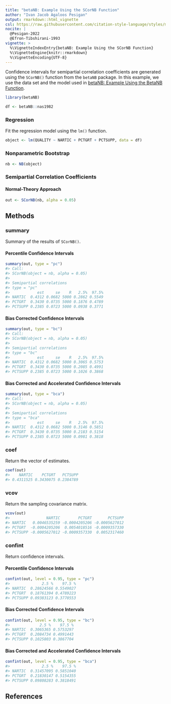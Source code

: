 ```yaml
---
title: "betaNB: Example Using the SCorNB Function"
author: "Ivan Jacob Agaloos Pesigan"
output: rmarkdown::html_vignette
csl: https://raw.githubusercontent.com/citation-style-language/styles/master/apa.csl
nocite: |
  @Pesigan-2022
  @Efron-Tibshirani-1993
vignette: >
  %\VignetteIndexEntry{betaNB: Example Using the SCorNB Function}
  %\VignetteEngine{knitr::rmarkdown}
  %\VignetteEncoding{UTF-8}
---
```




Confidence intervals for
semipartial correlation coefficients
are generated using
the `SCorNB()` function from the `betaNB` package.
In this example,
we use the data set and the model used in
[betaNB: Example Using the BetaNB Function](example-beta-nb.html).


``` r
library(betaNB)
```




``` r
df <- betaNB::nas1982
```

### Regression

Fit the regression model using the `lm()` function.


``` r
object <- lm(QUALITY ~ NARTIC + PCTGRT + PCTSUPP, data = df)
```

### Nonparametric Bootstrap


``` r
nb <- NB(object)
```

### Semipartial Correlation Coefficients

#### Normal-Theory Approach


``` r
out <- SCorNB(nb, alpha = 0.05)
```

## Methods

### summary

Summary of the results of `SCorNB()`.

#### Percentile Confidence Intervals


``` r
summary(out, type = "pc")
#> Call:
#> SCorNB(object = nb, alpha = 0.05)
#> 
#> Semipartial correlations
#> type = "pc"
#>            est     se    R   2.5%  97.5%
#> NARTIC  0.4312 0.0682 5000 0.2862 0.5549
#> PCTGRT  0.3430 0.0735 5000 0.1876 0.4789
#> PCTSUPP 0.2385 0.0723 5000 0.0938 0.3771
```

#### Bias Corrected Confidence Intervals


``` r
summary(out, type = "bc")
#> Call:
#> SCorNB(object = nb, alpha = 0.05)
#> 
#> Semipartial correlations
#> type = "bc"
#>            est     se    R   2.5%  97.5%
#> NARTIC  0.4312 0.0682 5000 0.3065 0.5753
#> PCTGRT  0.3430 0.0735 5000 0.2085 0.4991
#> PCTSUPP 0.2385 0.0723 5000 0.1026 0.3868
```

#### Bias Corrected and Accelerated Confidence Intervals


``` r
summary(out, type = "bca")
#> Call:
#> SCorNB(object = nb, alpha = 0.05)
#> 
#> Semipartial correlations
#> type = "bca"
#>            est     se    R   2.5%  97.5%
#> NARTIC  0.4312 0.0682 5000 0.3146 0.5851
#> PCTGRT  0.3430 0.0735 5000 0.2183 0.5154
#> PCTSUPP 0.2385 0.0723 5000 0.0981 0.3818
```

### coef

Return the vector of estimates.


``` r
coef(out)
#>    NARTIC    PCTGRT   PCTSUPP 
#> 0.4311525 0.3430075 0.2384789
```

### vcov

Return the sampling covariance matrix.


``` r
vcov(out)
#>                NARTIC        PCTGRT       PCTSUPP
#> NARTIC   0.0046535259 -0.0004205206 -0.0005627012
#> PCTGRT  -0.0004205206  0.0054018516 -0.0009357330
#> PCTSUPP -0.0005627012 -0.0009357330  0.0052317460
```

### confint

Return confidence intervals.

#### Percentile Confidence Intervals


``` r
confint(out, level = 0.95, type = "pc")
#>              2.5 %    97.5 %
#> NARTIC  0.28624566 0.5549027
#> PCTGRT  0.18761394 0.4789223
#> PCTSUPP 0.09383123 0.3770553
```

#### Bias Corrected Confidence Intervals


``` r
confint(out, level = 0.95, type = "bc")
#>             2.5 %    97.5 %
#> NARTIC  0.3065365 0.5753297
#> PCTGRT  0.2084734 0.4991443
#> PCTSUPP 0.1025803 0.3867704
```

#### Bias Corrected and Accelerated Confidence Intervals


``` r
confint(out, level = 0.95, type = "bca")
#>              2.5 %    97.5 %
#> NARTIC  0.31457095 0.5851040
#> PCTGRT  0.21830147 0.5154355
#> PCTSUPP 0.09808283 0.3818491
```

## References
